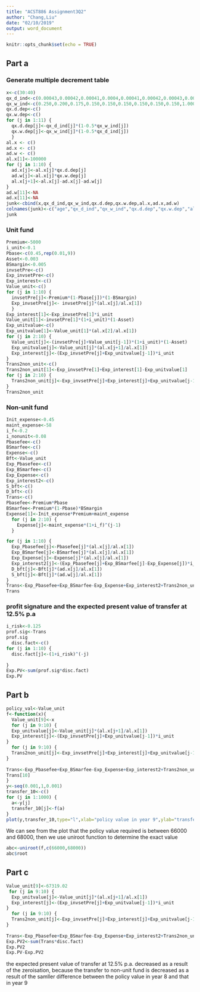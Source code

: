 ```yaml
---
title: "ACST886 Assignment3Q2"
author: "Chang,Liu"
date: "02/10/2019"
output: word_document
---
```


```r
knitr::opts_chunk$set(echo = TRUE)
```

## Part a

### Generate multiple decrement table
```r
x<-c(30:40)
qx_d_ind<-c(0.00043,0.00042,0.00041,0.0004,0.00041,0.00042,0.00043,0.00045,0.00049,0.00053,NA)
qx_w_ind<-c(0.250,0.200,0.175,0.150,0.150,0.150,0.150,0.150,0.150,1.000,NA)
qx.d.dep<-c()
qx.w.dep<-c()
for (j in 1:11) {
  qx.d.dep[j]<-qx_d_ind[j]*(1-0.5*qx_w_ind[j])
  qx.w.dep[j]<-qx_w_ind[j]*(1-0.5*qx_d_ind[j])
  }
al.x <- c()
ad.x <- c()
ad.w <- c()
al.x[1]<-100000
for (j in 1:10) {
  ad.x[j]<-al.x[j]*qx.d.dep[j]
  ad.w[j]<-al.x[j]*qx.w.dep[j]
  al.x[j+1]<-al.x[j]-ad.x[j]-ad.w[j]
}
ad.w[11]<-NA
ad.x[11]<-NA
junk<-cbind(x,qx_d_ind,qx_w_ind,qx.d.dep,qx.w.dep,al.x,ad.x,ad.w)
colnames(junk)<-c("age","qx_d_ind","qx_w_ind","qx.d.dep","qx.w.dep","al.x","ad.x","ad.w")
junk
```

### Unit fund
```r
Premium<-5000
i_unit<-0.1
Pbase<-c(0.45,rep(0.01,9))
Asset<-0.003
BSmargin<-0.005
invsetPre<-c()
Exp_invsetPre<-c()
Exp_interest<-c()
Value_unit<-c()
for (j in 1:10) {
  invsetPre[j]<-Premium*(1-Pbase[j])*(1-BSmargin)
  Exp_invsetPre[j]<- invsetPre[j]*(al.x[j]/al.x[1])
  }
Exp_interest[1]<-Exp_invsetPre[1]*i_unit
Value_unit[1]<-invsetPre[1]*(1+i_unit)*(1-Asset)
Exp_unitvalue<-c()
Exp_unitvalue[1]<-Value_unit[1]*(al.x[2]/al.x[1])
for (j in 2:10) {
  Value_unit[j]<-(invsetPre[j]+Value_unit[j-1])*(1+i_unit)*(1-Asset)
  Exp_unitvalue[j]<-Value_unit[j]*(al.x[j+1]/al.x[1])
  Exp_interest[j]<-(Exp_invsetPre[j]+Exp_unitvalue[j-1])*i_unit
}
Trans2non_unit<-c()
Trans2non_unit[1]<-Exp_invsetPre[1]+Exp_interest[1]-Exp_unitvalue[1]
for (j in 2:10) {
  Trans2non_unit[j]<-Exp_invsetPre[j]+Exp_interest[j]+Exp_unitvalue[j-1]-Exp_unitvalue[j]
}
Trans2non_unit
```

### Non-unit fund
```r
Init_expense<-0.45
maint_expense<-58
i_f<-0.2
i_nonunit<-0.08
Pbasefee<-c()
BSmarfee<-c()
Expense<-c()
Bft<-Value_unit
Exp_Pbasefee<-c()
Exp_BSmarfee<-c()
Exp_Expense<-c()
Exp_interest2<-c()
S_bft<-c()
D_bft<-c()
Trans<-c()
Pbasefee<-Premium*Pbase
BSmarfee<-Premium*(1-Pbase)*BSmargin
Expense[1]<-Init_expense*Premium+maint_expense
  for (j in 2:10) {
    Expense[j]<-maint_expense*(1+i_f)^(j-1)
  }

for (j in 1:10) {
  Exp_Pbasefee[j]<-Pbasefee[j]*(al.x[j]/al.x[1])
  Exp_BSmarfee[j]<-BSmarfee[j]*(al.x[j]/al.x[1])
  Exp_Expense[j]<-Expense[j]*(al.x[j]/al.x[1])
  Exp_interest2[j]<-(Exp_Pbasefee[j]+Exp_BSmarfee[j]-Exp_Expense[j])*i_nonunit
  D_bft[j]<-Bft[j]*(ad.x[j]/al.x[1])
  S_bft[j]<-Bft[j]*(ad.w[j]/al.x[1])
}
Trans<-Exp_Pbasefee+Exp_BSmarfee-Exp_Expense+Exp_interest2+Trans2non_unit-D_bft-S_bft
Trans
```

### profit signature and the expected present value of transfer at 12.5% p.a
```r
i_risk<-0.125
prof.sig<-Trans
prof.sig
  disc.fact<-c()
for (j in 1:10) {
  disc.fact[j]<-(1+i_risk)^(-j)
  
}
Exp.PV<-sum(prof.sig*disc.fact)
Exp.PV
```

## Part b

```r
policy_val<-Value_unit
f<-function(x){
  Value_unit[9]<-x
  for (j in 9:10) {
  Exp_unitvalue[j]<-Value_unit[j]*(al.x[j+1]/al.x[1])
  Exp_interest[j]<-(Exp_invsetPre[j]+Exp_unitvalue[j-1])*i_unit
}
  for (j in 9:10) {
  Trans2non_unit[j]<-Exp_invsetPre[j]+Exp_interest[j]+Exp_unitvalue[j-1]-Exp_unitvalue[j]
}
  
Trans<-Exp_Pbasefee+Exp_BSmarfee-Exp_Expense+Exp_interest2+Trans2non_unit-D_bft-S_bft  
Trans[10]  
}
y<-seq(0.001,1,0.001)
transfer_10<-c()
for (j in 1:1000) {
  a<-y[j]
  transfer_10[j]<-f(a)
}
plot(y,transfer_10,type="l",xlab="policy value in year 9",ylab="transfer in final year")
```
We can see from the plot that the policy value required is between 66000 and 68000, then we use uniroot function to determine the exact value
```r
abc<-uniroot(f,c(66000,68000))
abc$root
```

## Part c
```r
Value_unit[9]<-67319.02
 for (j in 9:10) {
  Exp_unitvalue[j]<-Value_unit[j]*(al.x[j+1]/al.x[1])
  Exp_interest[j]<-(Exp_invsetPre[j]+Exp_unitvalue[j-1])*i_unit
}
  for (j in 9:10) {
  Trans2non_unit[j]<-Exp_invsetPre[j]+Exp_interest[j]+Exp_unitvalue[j-1]-Exp_unitvalue[j]
}
  
Trans<-Exp_Pbasefee+Exp_BSmarfee-Exp_Expense+Exp_interest2+Trans2non_unit-D_bft-S_bft  
Exp.PV2<-sum(Trans*disc.fact)
Exp.PV2
Exp.PV-Exp.PV2
```

the expected present value of transfer at 12.5% p.a. decreased as a result of the zeroisation,
because the transfer to non-unit fund is decreased as a result of the samller difference between the policy value in year 8 and that in year 9
